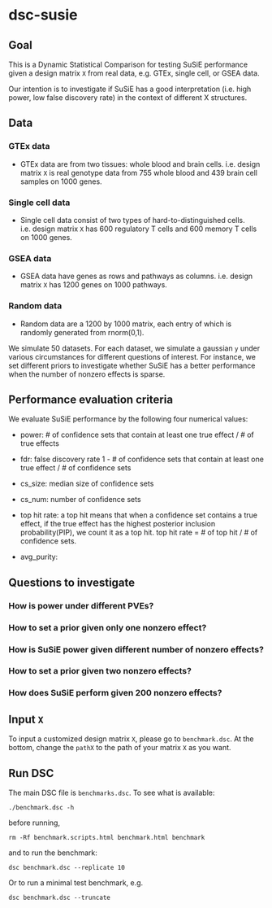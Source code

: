 # dsc-susie

## Goal

This is a Dynamic Statistical Comparison for testing SuSiE performance given a design matrix `X` from real data, e.g. GTEx, single cell, or GSEA data.

Our intention is to investigate if SuSiE has a good interpretation (i.e. high power, low false discovery rate) in the context of different X structures.

## Data 

### GTEx data

  - GTEx data are from two tissues: whole blood and brain cells. i.e. design matrix `X` is real genotype data from 755 whole blood and 439 brain cell samples on 1000 genes. 

### Single cell data

  - Single cell data consist of two types of hard-to-distinguished cells. i.e. design matrix `X` has 600 regulatory T cells and 600 memory T cells on 1000 genes.

### GSEA data

  - GSEA data have genes as rows and pathways as columns. i.e. design matrix `X` has 1200 genes on 1000 pathways.

### Random data

  - Random data are a 1200 by 1000 matrix, each entry of which is randomly generated from rnorm(0,1).

We simulate 50 datasets. For each dataset, we simulate a gaussian `y` under various circumstances for different questions of interest. For instance, we set different priors to investigate whether SuSiE has a better performance when the number of nonzero effects is sparse. 

## Performance evaluation criteria

We evaluate SuSiE performance by the following four numerical values:

  - power: 
          # of confidence sets that contain at least one true effect / # of true effects
  
  - fdr: false discovery rate
         1 - # of confidence sets that contain at least one true effect / # of confidence sets
  
  - cs_size: median size of confidence sets
  
  - cs_num: number of confidence sets
  
  - top hit rate: a top hit means that when a confidence set contains a true effect, if the true effect has the highest posterior inclusion probability(PIP), we count it as a top hit. 
    top hit rate = # of top hit / # of confidence sets.
    
  - avg_purity: 

## Questions to investigate

### How is power under different PVEs?

### How to set a prior given only one nonzero effect?

### How is SuSiE power given different number of nonzero effects?

### How to set a prior given two nonzero effects?

### How does SuSiE perform given 200 nonzero effects?

## Input `X`

To input a customized design matrix `X`, please go to `benchmark.dsc`. At the bottom, change the `pathX` to the path of your matrix `X` as you want. 

## Run DSC

The main DSC file is `benchmarks.dsc`. To see what is available:

```
./benchmark.dsc -h
```

before running, 
```
rm -Rf benchmark.scripts.html benchmark.html benchmark

```

and to run the benchmark:

```
dsc benchmark.dsc --replicate 10
```

Or to run a minimal test benchmark, e.g.
```
dsc benchmark.dsc --truncate
```

